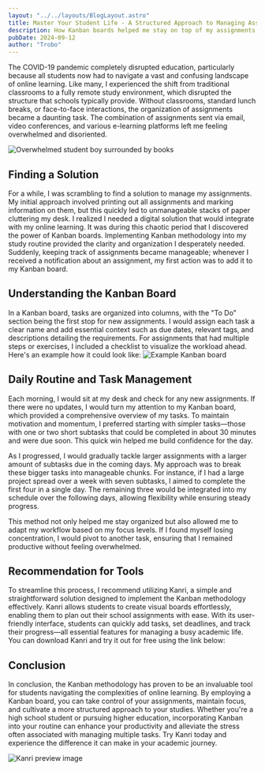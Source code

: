 ```yaml
---
layout: "../../layouts/BlogLayout.astro"
title: Master Your Student Life - A Structured Approach to Managing Assignments
description: How Kanban boards helped me stay on top of my assignments
pubDate: 2024-09-12
author: "Trobo"
---
```



The COVID-19 pandemic completely disrupted education, particularly because all students now had to navigate a vast and confusing landscape of online learning.
Like many, I experienced the shift from traditional classrooms to a fully remote study environment, which disrupted the structure that schools typically provide. Without classrooms, standard lunch breaks, or face-to-face interactions, the organization of assignments became a daunting task. The combination of assignments sent via email, video conferences, and various e-learning platforms left me feeling overwhelmed and disoriented.

![Overwhelmed student boy surrounded by books](/boy_overwhelmed_student.webp)

## Finding a Solution
For a while, I was scrambling to find a solution to manage my assignments. My initial approach involved printing out all assignments and marking information on them, but this quickly led to unmanageable stacks of paper cluttering my desk. I realized I needed a digital solution that would integrate with my online learning. It was during this chaotic period that I discovered the power of Kanban boards. Implementing Kanban methodology into my study routine provided the clarity and organization I desperately needed. Suddenly, keeping track of assignments became manageable; whenever I received a notification about an assignment, my first action was to add it to my Kanban board.

## Understanding the Kanban Board
In a Kanban board, tasks are organized into columns, with the "To Do" section being the first stop for new assignments. I would assign each task a clear name and add essential context such as due dates, relevant tags, and descriptions detailing the requirements. For assignments that had multiple steps or exercises, I included a checklist to visualize the workload ahead.
Here's an example how it could look like:
![Example Kanban board](/student_kanban_example.png)

## Daily Routine and Task Management
Each morning, I would sit at my desk and check for any new assignments. If there were no updates, I would turn my attention to my Kanban board, which provided a comprehensive overview of my tasks. To maintain motivation and momentum, I preferred starting with simpler tasks—those with one or two short subtasks that could be completed in about 30 minutes and were due soon. This quick win helped me build confidence for the day.

As I progressed, I would gradually tackle larger assignments with a larger amount of subtasks due in the coming days. My approach was to break these bigger tasks into manageable chunks. For instance, if I had a large project spread over a week with seven subtasks, I aimed to complete the first four in a single day. The remaining three would be integrated into my schedule over the following days, allowing flexibility while ensuring steady progress.

This method not only helped me stay organized but also allowed me to adapt my workflow based on my focus levels. If I found myself losing concentration, I would pivot to another task, ensuring that I remained productive without feeling overwhelmed.

## Recommendation for Tools
To streamline this process, I recommend utilizing Kanri, a simple and straightforward solution designed to implement the Kanban methodology effectively. Kanri allows students to create visual boards effortlessly, enabling them to plan out their school assignments with ease. With its user-friendly interface, students can quickly add tasks, set deadlines, and track their progress—all essential features for managing a busy academic life.
You can download Kanri and try it out for free using the link below:

<DownloadButton> </DownloadButton>

## Conclusion
In conclusion, the Kanban methodology has proven to be an invaluable tool for students navigating the complexities of online learning. By employing a Kanban board, you can take control of your assignments, maintain focus, and cultivate a more structured approach to your studies. Whether you're a high school student or pursuing higher education, incorporating Kanban into your routine can enhance your productivity and alleviate the stress often associated with managing multiple tasks. Try Kanri today and experience the difference it can make in your academic journey.

![Kanri preview image](/kanri_preview.webp)


